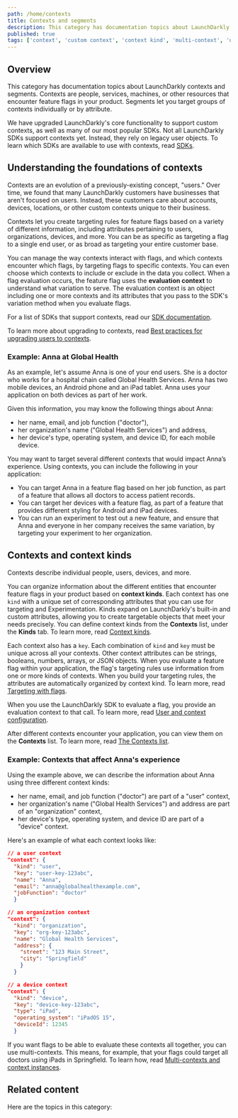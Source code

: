 ```yaml
---
path: /home/contexts
title: Contexts and segments
description: This category has documentation topics about LaunchDarkly contexts and segments. Contexts are people, services, machines, or other resources that encounter feature flags in your product.
published: true
tags: ['context', 'custom context', 'context kind', 'multi-context', 'user', 'segment']
---
```


## Overview

This category has documentation topics about LaunchDarkly contexts and segments. Contexts are people, services, machines, or other resources that encounter feature flags in your product. Segments let you target groups of contexts individually or by attribute.

We have upgraded LaunchDarkly's core functionality to support custom contexts, as well as many of our most popular SDKs. Not all LaunchDarkly SDKs support contexts yet. Instead, they rely on legacy user objects. To learn which SDKs are available to use with contexts, read [SDKs](/sdk).

## Understanding the foundations of contexts

Contexts are an evolution of a previously-existing concept, "users." Over time, we found that many LaunchDarkly customers have businesses that aren't focused on users. Instead, these customers care about accounts, devices, locations, or other custom contexts unique to their business.

Contexts let you create targeting rules for feature flags based on a variety of different information, including attributes pertaining to users, organizations, devices, and more. You can be as specific as targeting a flag to a single end user, or as broad as targeting your entire customer base.

You can manage the way contexts interact with flags, and which contexts encounter which flags, by targeting flags to specific contexts. You can even choose which contexts to include or exclude in the data you collect. When a flag evaluation occurs, the feature flag uses the **evaluation context** to understand what variation to serve. The evaluation context is an object including one or more contexts and its attributes that you pass to the SDK's variation method when you evaluate flags.

For a list of SDKs that support contexts, read our [SDK documentation](/sdk).

To learn more about upgrading to contexts, read [Best practices for upgrading users to contexts](/guides/flags/upgrading-contexts).

### Example: Anna at Global Health

As an example, let's assume Anna is one of your end users. She is a doctor who works for a hospital chain called Global Health Services. Anna has two mobile devices, an Android phone and an iPad tablet. Anna uses your application on both devices as part of her work.

Given this information, you may know the following things about Anna:

* her name, email, and job function ("doctor"),
* her organization's name ("Global Health Services") and address,
* her device's type, operating system, and device ID, for each mobile device.

You may want to target several different contexts that would impact Anna’s experience. Using contexts, you can include the following in your application:

* You can target Anna in a feature flag based on her job function, as part of a feature that allows all doctors to access patient records.
* You can target her devices with a feature flag, as part of a feature that provides different styling for Android and iPad devices.
* You can run an experiment to test out a new feature, and ensure that Anna and everyone in her company receives the same variation, by targeting your experiment to her organization.

## Contexts and context kinds

Contexts describe individual people, users, devices, and more.

You can organize information about the different entities that encounter feature flags in your product based on **context kinds**. Each context has one `kind` with a unique set of corresponding attributes that you can use for targeting and Experimentation. Kinds expand on LaunchDarkly's built-in and custom attributes, allowing you to create targetable objects that meet your needs precisely. You can define context kinds from the **Contexts** list, under the **Kinds** tab. To learn more, read [Context kinds](/home/contexts/context-kinds).

Each context also has a `key`. Each combination of `kind` and `key` must be unique across all your contexts. Other context attributes can be strings, booleans, numbers, arrays, or JSON objects. When you evaluate a feature flag within your application, the flag's targeting rules use information from one or more kinds of contexts. When you build your targeting rules, the attributes are automatically organized by context kind. To learn more, read [Targeting with flags](/home/flags/targeting).

When you use the LaunchDarkly SDK to evaluate a flag, you provide an evaluation context to that call. To learn more, read [User and context configuration](/sdk/features/user-context-config).

After different contexts encounter your application, you can view them on the **Contexts** list. To learn more, read [The Contexts list](/home/contexts/contexts-list).

### Example: Contexts that affect Anna's experience

Using the example above, we can describe the information about Anna using three different context kinds:

* her name, email, and job function ("doctor") are part of a "user" context,
* her organization's name ("Global Health Services") and address are part of an "organization" context,
* her device's type, operating system, and device ID are part of a "device" context.

Here's an example of what each context looks like:

<CodeSample>
<CSTab label="Example contexts">

```json
// a user context
"context": {
  "kind": "user",
  "key": "user-key-123abc",
  "name": "Anna",
  "email": "anna@globalhealthexample.com",
  "jobFunction": "doctor"
  }

// an organization context
"context": {
  "kind": "organization",
  "key": "org-key-123abc",
  "name": "Global Health Services",
  "address": {
    "street": "123 Main Street",
    "city": "Springfield"
    }
  }

// a device context
"context": {
  "kind": "device",
  "key": "device-key-123abc",
  "type": "iPad",
  "operating_system": "iPadOS 15",
  "deviceId": 12345
  }
```

</CSTab>
</CodeSample>

If you want flags to be able to evaluate these contexts all together, you can use multi-contexts. This means, for example, that your flags could target all doctors using iPads in Springfield. To learn how, read [Multi-contexts and context instances](/home/contexts/multi-contexts).

## Related content

Here are the topics in this category:

<ChildPageList path="/home/contexts" unsorted="true" />